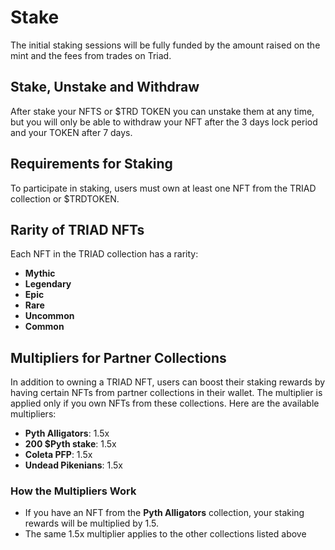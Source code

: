 

<HeroPattern />

# Stake

The initial staking sessions will be fully funded by the amount raised on the mint and the fees from trades on Triad.

## Stake, Unstake and Withdraw

After stake your NFTS or $TRD TOKEN you can unstake them at any time, but you will only be able to withdraw your NFT after the 3 days lock period and your TOKEN after 7 days.

## Requirements for Staking

To participate in staking, users must own at least one NFT from the TRIAD collection or $TRDTOKEN.

## Rarity of TRIAD NFTs

Each NFT in the TRIAD collection has a rarity:

- **Mythic**
- **Legendary**
- **Epic**
- **Rare**
- **Uncommon**
- **Common**

## Multipliers for Partner Collections

In addition to owning a TRIAD NFT, users can boost their staking rewards by having certain NFTs from partner collections in their wallet. The multiplier is applied only if you own NFTs from these collections. Here are the available multipliers:

- **Pyth Alligators**: 1.5x
- **200 $Pyth stake**: 1.5x
- **Coleta PFP**: 1.5x
- **Undead Pikenians**: 1.5x

### How the Multipliers Work

- If you have an NFT from the **Pyth Alligators** collection, your staking rewards will be multiplied by 1.5.
- The same 1.5x multiplier applies to the other collections listed above
